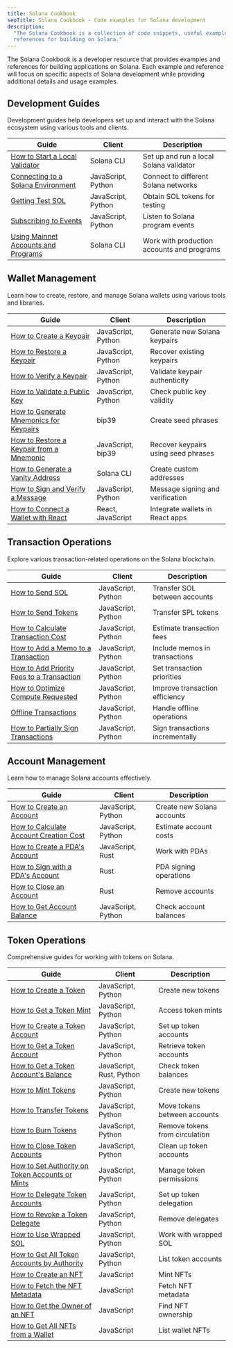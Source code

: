 ```yaml
---
title: Solana Cookbook
seoTitle: Solana Cookbook - Code examples for Solana development
description:
  "The Solana Cookbook is a collection of code snippets, useful examples, and
  references for building on Solana."
---
```


The Solana Cookbook is a developer resource that provides examples and
references for building applications on Solana. Each example and reference will
focus on specific aspects of Solana development while providing additional
details and usage examples.

## Development Guides

Development guides help developers set up and interact with the Solana ecosystem
using various tools and clients.

| Guide                                                                                                   | Client     | Description                                |
| ------------------------------------------------------------------------------------------------------- | ---------- | ------------------------------------------ |
| [How to Start a Local Validator](/developers/cookbook/development/start-local-validator)                | Solana CLI | Set up and run a local Solana validator    |
| [Connecting to a Solana Environment](/developers/cookbook/development/connect-environment)              | JavaScript, Python | Connect to different Solana networks       |
| [Getting Test SOL](/developers/cookbook/development/test-sol)                                           | JavaScript, Python | Obtain SOL tokens for testing              |
| [Subscribing to Events](/developers/cookbook/development/subscribing-events)                            | JavaScript, Python | Listen to Solana program events            |
| [Using Mainnet Accounts and Programs](/developers/cookbook/development/using-mainnet-accounts-programs) | Solana CLI | Work with production accounts and programs |

## Wallet Management

Learn how to create, restore, and manage Solana wallets using various tools and
libraries.

| Guide                                                                                          | Client            | Description                         |
| ---------------------------------------------------------------------------------------------- | ----------------- | ----------------------------------- |
| [How to Create a Keypair](/developers/cookbook/wallets/create-keypair)                         | JavaScript, Python        | Generate new Solana keypairs        |
| [How to Restore a Keypair](/developers/cookbook/wallets/restore-keypair)                       | JavaScript, Python        | Recover existing keypairs           |
| [How to Verify a Keypair](/developers/cookbook/wallets/verify-keypair)                         | JavaScript, Python        | Validate keypair authenticity       |
| [How to Validate a Public Key](/developers/cookbook/wallets/check-publickey)                   | JavaScript, Python        | Check public key validity           |
| [How to Generate Mnemonics for Keypairs](/developers/cookbook/wallets/generate-mnemonic)       | bip39             | Create seed phrases                 |
| [How to Restore a Keypair from a Mnemonic](/developers/cookbook/wallets/restore-from-mnemonic) | JavaScript, bip39 | Recover keypairs using seed phrases |
| [How to Generate a Vanity Address](/developers/cookbook/wallets/generate-vanity-address)       | Solana CLI        | Create custom addresses             |
| [How to Sign and Verify a Message](/developers/cookbook/wallets/sign-message)                  | JavaScript, Python        | Message signing and verification    |
| [How to Connect a Wallet with React](/developers/cookbook/wallets/connect-wallet-react)        | React, JavaScript | Integrate wallets in React apps     |

## Transaction Operations

Explore various transaction-related operations on the Solana blockchain.

| Guide                                                                                            | Client     | Description                    |
| ------------------------------------------------------------------------------------------------ | ---------- | ------------------------------ |
| [How to Send SOL](/developers/cookbook/transactions/send-sol)                                    | JavaScript, Python | Transfer SOL between accounts  |
| [How to Send Tokens](/developers/cookbook/transactions/send-tokens)                              | JavaScript, Python | Transfer SPL tokens            |
| [How to Calculate Transaction Cost](/developers/cookbook/transactions/calculate-cost)            | JavaScript, Python | Estimate transaction fees      |
| [How to Add a Memo to a Transaction](/developers/cookbook/transactions/add-memo)                 | JavaScript, Python | Include memos in transactions  |
| [How to Add Priority Fees to a Transaction](/developers/cookbook/transactions/add-priority-fees) | JavaScript, Python | Set transaction priorities     |
| [How to Optimize Compute Requested](/developers/cookbook/transactions/optimize-compute)          | JavaScript, Python | Improve transaction efficiency |
| [Offline Transactions](/developers/cookbook/transactions/offline-transactions)                   | JavaScript, Python | Handle offline operations      |
| [How to Partially Sign Transactions](/developers/cookbook/transactions/partial-sign)             | JavaScript, Python | Sign transactions incrementally |

## Account Management

Learn how to manage Solana accounts effectively.

| Guide                                                                                  | Client           | Description                |
| -------------------------------------------------------------------------------------- | ---------------- | -------------------------- |
| [How to Create an Account](/developers/cookbook/accounts/create-account)               | JavaScript, Python       | Create new Solana accounts |
| [How to Calculate Account Creation Cost](/developers/cookbook/accounts/calculate-rent) | JavaScript, Python       | Estimate account costs     |
| [How to Create a PDA's Account](/developers/cookbook/accounts/create-pda-account)      | JavaScript, Rust | Work with PDAs             |
| [How to Sign with a PDA's Account](/developers/cookbook/accounts/sign-with-pda)        | Rust             | PDA signing operations     |
| [How to Close an Account](/developers/cookbook/accounts/close-account)                 | Rust             | Remove accounts            |
| [How to Get Account Balance](/developers/cookbook/accounts/get-account-balance)        | JavaScript, Python       | Check account balances     |

## Token Operations

Comprehensive guides for working with tokens on Solana.

| Guide                                                                                                     | Client           | Description                    |
| --------------------------------------------------------------------------------------------------------- | ---------------- | ------------------------------ |
| [How to Create a Token](/developers/cookbook/tokens/create-mint-account)                                  | JavaScript, Python       | Create new tokens              |
| [How to Get a Token Mint](/developers/cookbook/tokens/get-token-mint)                                     | JavaScript, Python       | Access token mints             |
| [How to Create a Token Account](/developers/cookbook/tokens/create-token-account)                         | JavaScript, Python       | Set up token accounts          |
| [How to Get a Token Account](/developers/cookbook/tokens/get-token-account)                               | JavaScript, Python       | Retrieve token accounts        |
| [How to Get a Token Account's Balance](/developers/cookbook/tokens/get-token-balance)                     | JavaScript, Rust, Python | Check token balances           |
| [How to Mint Tokens](/developers/cookbook/tokens/mint-tokens)                                             | JavaScript, Python       | Create new tokens              |
| [How to Transfer Tokens](/developers/cookbook/tokens/transfer-tokens)                                     | JavaScript, Python       | Move tokens between accounts   |
| [How to Burn Tokens](/developers/cookbook/tokens/burn-tokens)                                             | JavaScript, Python       | Remove tokens from circulation |
| [How to Close Token Accounts](/developers/cookbook/tokens/close-token-accounts)                           | JavaScript, Python       | Clean up token accounts        |
| [How to Set Authority on Token Accounts or Mints](/developers/cookbook/tokens/set-update-token-authority) | JavaScript, Python       | Manage token permissions       |
| [How to Delegate Token Accounts](/developers/cookbook/tokens/approve-token-delegate)                      | JavaScript, Python       | Set up token delegation        |
| [How to Revoke a Token Delegate](/developers/cookbook/tokens/revoke-token-delegate)                       | JavaScript, Python       | Remove delegates               |
| [How to Use Wrapped SOL](/developers/cookbook/tokens/manage-wrapped-sol)                                  | JavaScript, Python       | Work with wrapped SOL          |
| [How to Get All Token Accounts by Authority](/developers/cookbook/tokens/get-all-token-accounts)          | JavaScript, Python       | List token accounts            |
| [How to Create an NFT](/developers/cookbook/tokens/create-nft)                                            | JavaScript       | Mint NFTs                      |
| [How to Fetch the NFT Metadata](/developers/cookbook/tokens/fetch-nft-metadata)                           | JavaScript       | Fetch NFT metadata             |
| [How to Get the Owner of an NFT](/developers/cookbook/tokens/get-nft-owner)                               | JavaScript       | Find NFT ownership             |
| [How to Get All NFTs from a Wallet](/developers/cookbook/tokens/fetch-all-nfts)                           | JavaScript       | List wallet NFTs               |
